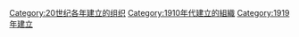 {{Cat topic in year|topic=建立的組織|year=1919}}

[[Category:20世纪各年建立的组织|Category:20世纪各年建立的组织]]
[[Category:1910年代建立的組織|Category:1910年代建立的組織]]
[[Category:1919年建立|Category:1919年建立]]